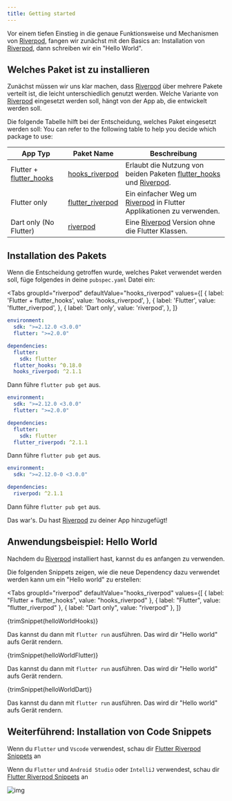 ```yaml
---
title: Getting started
---
```



Vor einem tiefen Einstieg in die genaue Funktionsweise und Mechanismen von [Riverpod], fangen wir zunächst mit den Basics an:
Installation von [Riverpod], dann schreiben wir ein "Hello World".

## Welches Paket ist zu installieren

Zunächst müssen wir uns klar machen, dass [Riverpod] über mehrere Pakete verteilt ist, die leicht unterschiedlich genutzt werden.
Welche Variante von [Riverpod] eingesetzt werden soll, hängt von der App ab, die entwickelt werden soll.

Die folgende Tabelle hilft bei der Entscheidung, welches Paket eingesetzt werden soll:
You can refer to the following table to help you decide which package to use:

| App Typ                   | Paket Name                                                                         | Beschreibung                                                                  |
| ------------------------- | ---------------------------------------------------------------------------------- | ----------------------------------------------------------------------------- |
| Flutter + [flutter_hooks] | [hooks_riverpod]                                                                   | Erlaubt die Nutzung von beiden Paketen [flutter_hooks] und [Riverpod].        |
| Flutter only              | [flutter_riverpod]                                                                 | Ein einfacher Weg um [Riverpod] in Flutter Applikationen zu verwenden.        |
| Dart only (No Flutter)    | [riverpod](https://github.com/rrousselGit/riverpod/tree/master/packages/riverpod) | Eine [Riverpod] Version ohne die Flutter Klassen.                             |

## Installation des Pakets

Wenn die Entscheidung getroffen wurde, welches Paket verwendet werden soll, füge folgendes in deine `pubspec.yaml` Datei ein:

<Tabs
  groupId="riverpod"
  defaultValue="hooks_riverpod"
  values={[
    { label: 'Flutter + flutter_hooks', value: 'hooks_riverpod', },
    { label: 'Flutter', value: 'flutter_riverpod', },
    { label: 'Dart only', value: 'riverpod', },
  ]}
>
<TabItem value="hooks_riverpod">

```yaml title="pubspec.yaml"
environment:
  sdk: ">=2.12.0 <3.0.0"
  flutter: ">=2.0.0"

dependencies:
  flutter:
    sdk: flutter
  flutter_hooks: ^0.18.0
  hooks_riverpod: ^2.1.1
```

Dann führe `flutter pub get` aus.

</TabItem>
<TabItem value="flutter_riverpod">

```yaml title="pubspec.yaml"
environment:
  sdk: ">=2.12.0 <3.0.0"
  flutter: ">=2.0.0"

dependencies:
  flutter:
    sdk: flutter
  flutter_riverpod: ^2.1.1
```

Dann führe `flutter pub get` aus.

</TabItem>
<TabItem value="riverpod">

```yaml title="pubspec.yaml"
environment:
  sdk: ">=2.12.0-0 <3.0.0"

dependencies:
  riverpod: ^2.1.1
```

Dann führe `flutter pub get` aus.

</TabItem>
</Tabs>

Das war's. Du hast [Riverpod] zu deiner App hinzugefügt!

## Anwendungsbeispiel: Hello World

Nachdem du [Riverpod] installiert hast, kannst du es anfangen zu verwenden.

Die folgenden Snippets zeigen, wie die neue Dependency dazu verwendet werden kann um ein "Hello world" zu erstellen:


<Tabs
  groupId="riverpod"
  defaultValue="hooks_riverpod"
  values={[
    { label: "Flutter + flutter_hooks", value: "hooks_riverpod" },
    { label: "Flutter", value: "flutter_riverpod" },
    { label: "Dart only", value: "riverpod" },
  ]}
>
<TabItem value="hooks_riverpod">

<CodeBlock title="lib/main.dart">{trimSnippet(helloWorldHooks)}</CodeBlock>


Das kannst du dann mit `flutter run` ausführen.
Das wird dir "Hello world" aufs Gerät rendern.

</TabItem>
<TabItem value="flutter_riverpod">

<CodeBlock title="lib/main.dart">{trimSnippet(helloWorldFlutter)}</CodeBlock>

Das kannst du dann mit `flutter run` ausführen.
Das wird dir "Hello world" aufs Gerät rendern.

</TabItem>
<TabItem value="riverpod">

<CodeBlock title="lib/main.dart">{trimSnippet(helloWorldDart)}</CodeBlock>

Das kannst du dann mit `flutter run` ausführen.
Das wird dir "Hello world" aufs Gerät rendern.

</TabItem>
</Tabs>

## Weiterführend: Installation von Code Snippets

Wenn du `Flutter` und `Vscode` verwendest, schau dir [Flutter Riverpod Snippets](https://marketplace.visualstudio.com/items?itemName=robert-brunhage.flutter-riverpod-snippets) an

Wenn du `Flutter` und `Android Studio` oder `IntelliJ` verwendest, schau dir [Flutter Riverpod Snippets](https://plugins.jetbrains.com/plugin/14641-flutter-riverpod-snippets) an

![img](/img/snippets/greetingProvider.gif)

[riverpod]: https://github.com/rrousselgit/riverpod
[hooks_riverpod]: https://pub.dev/packages/hooks_riverpod
[flutter_riverpod]: https://pub.dev/packages/flutter_riverpod
[flutter_hooks]: https://github.com/rrousselGit/flutter_hooks
